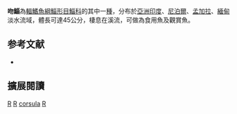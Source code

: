 {{Speciesbox 
| image = False four-eyed fish (Rhinomugil corsula).jpg
| image_width = 250px
| image_caption = 吻鯔
| status = NE
| status_system = IUCN3.1
| taxon = Rhinomugil corsula 
| authority =  [[弗朗西斯·布坎南-漢密爾頓|Hamilton]], 1822
| synonyms = *''Liza corsula''<br /><small>Hamilton, 1822</small>
*''Mugil corsula''<br /><small>Hamilton, 1822</small>
}}
'''吻鯔'''為[[輻鰭魚綱|輻鰭魚綱]][[鯔形目|鯔形目]][[鯔科|鯔科]]的其中一[[種|種]]，分布於[[亞洲|亞洲]][[印度|印度]]、[[尼泊爾|尼泊爾]]、[[孟加拉|孟加拉]]、[[緬甸|緬甸]]淡水流域，體長可達45公分，棲息在溪流，可做為食用魚及觀賞魚。

== 参考文献 ==
{{reflist}}
*{{FishBase_species|genus=Rhinomugil|species=corsula|year=2012|month=7}}

== 擴展閱讀 == 
{{refbegin}}
{{wikispecies-inline|Rhinomugil corsula|吻鯔}}
{{refend}}
{{Taxonbar|from=Q2774279}}

[[Category:食用魚|R]]
[[Category:觀賞魚|R]]
[[Category:吻鯔屬|corsula]]
[[Category:1822年描述的魚類|R]]